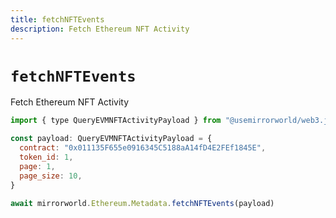 ```yaml
---
title: fetchNFTEvents
description: Fetch Ethereum NFT Activity
---
```


# `fetchNFTEvents`

Fetch Ethereum NFT Activity

```js
import { type QueryEVMNFTActivityPayload } from "@usemirrorworld/web3.js"

const payload: QueryEVMNFTActivityPayload = {
  contract: "0x011135F655e0916345C5188aA14fD4E2FEf1845E",
  token_id: 1,
  page: 1,
  page_size: 10,
}

await mirrorworld.Ethereum.Metadata.fetchNFTEvents(payload)
```
